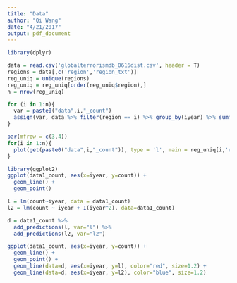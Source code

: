 ```yaml
---
title: "Data"
author: "Qi Wang"
date: "4/21/2017"
output: pdf_document
---
```


```r
library(dplyr)

data = read.csv('globalterrorismdb_0616dist.csv', header = T)
regions = data[,c('region','region_txt')]
reg_uniq = unique(regions) 
reg_uniq = reg_uniq[order(reg_uniq$region),]
n = nrow(reg_uniq)

for (i in 1:n){
  var = paste0("data",i,"_count")
  assign(var, data %>% filter(region == i) %>% group_by(iyear) %>% summarise(count = n()))
}

par(mfrow = c(3,4))
for(i in 1:n){
  plot(get(paste0("data",i,"_count")), type = 'l', main = reg_uniq[i,'region_txt'])
}


```
```r
library(ggplot2)
ggplot(data1_count, aes(x=iyear, y=count)) + 
  geom_line() + 
  geom_point()

l = lm(count~iyear, data = data1_count)
l2 = lm(count ~ iyear + I(iyear^2), data=data1_count)

d = data1_count %>%
  add_predictions(l, var="l") %>%
  add_predictions(l2, var="l2")

ggplot(data1_count, aes(x=iyear, y=count)) + 
  geom_line() + 
  geom_point() +
  geom_line(data=d, aes(x=iyear, y=l), color="red", size=1.2) +
  geom_line(data=d, aes(x=iyear, y=l2), color="blue", size=1.2)
```

